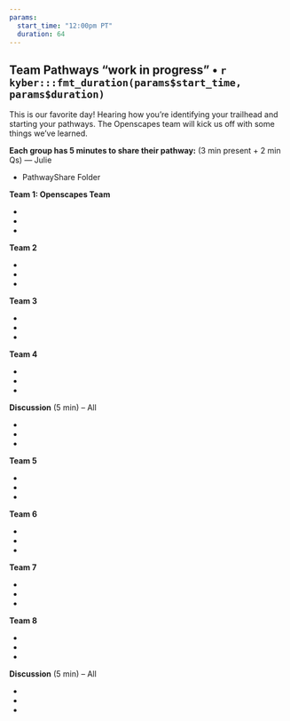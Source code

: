 ```yaml
---
params: 
  start_time: "12:00pm PT"
  duration: 64
---
```


## Team Pathways "work in progress" • `r kyber:::fmt_duration(params$start_time, params$duration)`

This is our favorite day! Hearing how you're identifying your trailhead and starting your pathways. The Openscapes team will kick us off with some things we've learned.

**Each group has 5 minutes to share their pathway:** (3 min present + 2 min Qs) — Julie

-   PathwayShare Folder

**Team 1: Openscapes Team**

-  ‎
-
- 

**Team 2**

-  ‎
-
- 

**Team 3**

-  ‎
-
- 

**Team 4**

-  ‎
-
- 

**Discussion** (5 min) -- All

-  ‎
-
- 

**Team 5**

-  ‎
-
- 

**Team 6**

-  ‎
-
- 

**Team 7**

-  ‎
-
- 

**Team 8**

-  ‎
-
- 

**Discussion** (5 min) -- All

-  ‎
-
- 

